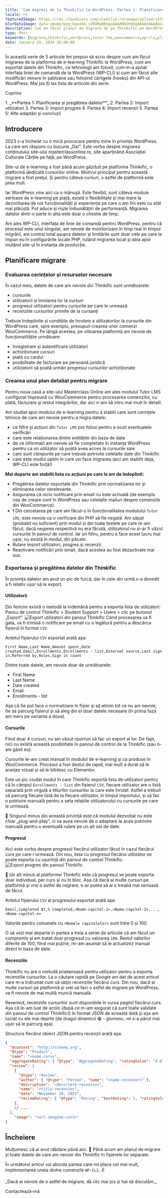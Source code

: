 ```yaml
---
title: 'Cum migrezi de la Thinkific la WordPress. Partea 1: Planificarea și pregătirea datelor'
locale: ro
featuredImage: https://res.cloudinary.com/vladilie-ro/image/upload/v1706196659/blog/1.%20migrate-thinkific-to-wordpress/v5ypjuldovovlpqw1cc3.webp
blurDataImage: data:image/png;base64,iVBORw0KGgoAAAANSUhEUgAAAAoAAAAGCAIAAAB1kpiRAAAACXBIWXMAAAPoAAAD6AG1e1JrAAAAxUlEQVR4nAG6AEX/ANLS0t/f3+vr6+3t6+/y8fHy7/X39+/y8ens693f3gCZr8qmutOqwtuyxNrK1+b7+/j8//75/Pv19/fo6u0AOG2gKGGRNGiYPHCgUoO2gLPNnNXgmtLels/ZkMrVAKO51qnA3J2zy52yzH+0yxSesQB4iABOWwBicgCKoQDHx8VaTTwkEgAnEwBRQSxNTjkEGREADQA/Vkxmk5oAHg8ARzATLxsAHQAAHgIAMyAGOiQNUTsgaU8yPSsXAbliTzFAqmUAAAAASUVORK5CYII=
description: Cum am făcut planul de migrare de pe Thinkific pe WordPress a unui site de e-learning și cum am exportat datele din Thinkific.
type: Post
keywords: [migrare,thinkific,wordpress,tutor lms,woocommerce,wp-cli,plan,mutare,e-learning,masterclass,cărțile pe față]
date: January 28, 2024 20:00:00
---
```

În această serie de 5 articole îmi propun să scriu despre cum am făcut migrarea de la platforma de e-learning <Link href="https://thinkific.com">Thinkific</Link> la WordPress, cum am exportat datele din Thinkific, ce tehnologii am folosit, cum m-a ajutat interfața liniei de comandă de la WordPress (WP-CLI) și cum am făcut alte modificări minore în șabloane sau folosind cârligele (hooks) din API-ul WordPress.
Mai jos îți las lista de articole din serie:
<div className='rounded-md border p-2 bg-gray-50 dark:bg-slate-900'>
    <p>Cuprins</p>
    1. _**Partea 1: Planificarea și pregătirea datelor**_
    2. <Link href="/blog/migrare-thinkific-wordpress-partea-2-import-utilizatori">Partea 2: Import utilizatori</Link>
    3. <Link href="/blog/migrare-thinkific-wordpress-partea-3-import-progres">Partea 3: Import progres</Link>
    4. <Link href="/blog/migrare-thinkific-wordpress-partea-4-import-recenzii">Partea 4: Import recenzii</Link>
    5. <Link href="/blog/migrare-thinkific-wordpress-partea-5-adaptari-concluzii">Partea 5: Alte adaptări și concluzii</Link>
</div>

## Introducere
2023 s-a încheiat cu o mică provocare pentru mine în privința WordPress.
La care am răspuns cu bucurie „Da!”.
Este vorba despre migrarea conținutului site-ului <Link href="https://masterclassonline.ro">masterclassonline.ro</Link>, site aparținând Asociației Culturale <Link href="https://cartilepefata.ro">Cărțile pe față</Link>, pe WordPress.

Site-ul de e-learning a fost până acum găzduit pe platforma Thinkific, o platformă dedicată cursurilor online.
Motivul principal pentru această migrare a fost prețul.
Și pentru câteva cursuri, o astfel de platformă este prea mult.

Iar WordPress vine aici ca o mănușă.
Este flexibil, sunt câteva module serioase de e-learning pe piață, există o flexibilitate și mai mare la dezvoltarea de noi funcționalități și experiența pe care o am îmi este cu atât mai plăcută.
Pot aduce și niște îmbunătățiri de performanță.
Migrarea datelor dintr-o parte în alta este doar o chestie de timp.

Am ales WP-CLI, interfața de linie de comandă pentru WordPress, pentru că procesul este unul singular, am nevoie de monitorizare în timp real în timpul migrării, am control total asupra datelor și limitările sunt doar cele pe care le impun eu în configurările locale PHP, rulând migrarea local și abia apoi mutând site-ul în instanța de producție.

## Planificare migrare

### Evaluarea cerințelor și resurselor necesare
În cazul meu, datele de care am nevoie din Thinkific sunt următoarele:
- cursurile
- utilizatorii și înrolarea lor la cursuri
- progresul utilizatori pentru cursurile pe care le urmează
- recenziile cursurilor primite de la cursanți

Trebuie îndeplinite și condițiile de înrolare a utilizatorilor la cursurile din WordPress care, spre exemplu, presupun crearea unor comenzi WooCommerce.
Pe lângă acestea, pe viitoarea platformă am nevoie de funcționalitățile următoare:
- înregistrare și autentificare utilizatori
- achiziționare cursuri
- plată cu cardul
- posibilitate de facturare pe persoană juridică
- utilizatorii să poată urmări progresul cursurilor achiziționate

### Crearea unui plan detaliat pentru migrare
Pentru noua casă a site-ului Masterclass Online am ales modulul <Link href="https://wordpress.org/plugins/tutor/">Tutor LMS</Link> configurat împreună cu <Link href="https://wordpress.org/plugins/woocommerce/">WooCommerce</Link> pentru procesarea comenzilor, cu plată, facturare și restul integrărilor, dar aici n-am să intru mai mult în detalii.

Am studiat apoi modulul de e-learning pentru a stabili care sunt cerințele tehnice de care am nevoie pentru a migra datele:
- ce filtre și acțiuni din `Tutor LMS` pot folosi pentru a ocoli eventualele verificări
- care este relaționarea dintre entitățile din baza de date
- de ce informații am nevoie să fie completate în instanța WordPress pentru ca un utilizator să poată avea acces la cursurile sale
- care sunt câmpurile pe care trebuie potrivite celelalte date din Thinkific
- care este modul optim în care voi face migrarea (aici am stabilit deja, WP-CLI este forță!)

**Mai departe am stabilit lista cu acțiuni pe care le am de îndeplinit:**
- Pregătirea datelor exportate din Thinkific prin normalizarea lor și eliminarea celor nerelevante.
- Asigurarea că nicio notificare prin email nu este activată (de exemplu cea de creare cont în WordPress sau celelalte mailuri despre comenzile din WooCommerce).
- ❗️ Din cercetarea pe care am făcut-o în funcționalitatea modulului `Tutor LMS`, este nevoie ca o verificare din PHP să fie negată. Am săpat (probabil nu suficient) prin modul și din toate testele pe care le-am făcut, dacă negarea respectivă nu era făcută, utilizatorul nu și-ar fi văzut cursurile în panoul de control. Iar un filtru, pentru a face acest lucru mai ușor, nu există în modul, din păcate.
- Rulare import utilizatori, progres și recenzii.
- Reactivare notificări prin email, dacă acestea au fost dezactivate mai sus.

### Exportarea și pregătirea datelor din Thinkific
În privința datelor am avut un pic de furcă, dar în cele din urmă s-a dovedit a fi relativ ușor să le export.

#### Utilizatorii
Din fericire există o metodă la îndemână pentru a exporta lista de utilizatori:
Panou de control Thinkific > Student Support > Users > clic pe butonul „Export”.
<img src="https://res.cloudinary.com/vladilie-ro/image/upload/v1706375897/blog/1.%20migrate-thinkific-to-wordpress/thinkific-export-users_iqqirf.webp" alt="Export utilizatori din panoul Thinkific" className="rounded-md shadow-lg" />
Când procesarea va fi gata, va fi trimisă o notificare pe email cu o legătură pentru a descărca fișierul în format `CSV`.

Antetul fișierului `CSV` exportat arată așa:
```csv
First Name,Last Name,Amount spent,Date created,Email,Enrollments,Enrollments - list,External source,Last sign in,Referred by,Roles,Sign in count
```
Dintre toate datele, am nevoie doar de următoarele:
- First Name
- Last Name
- Date created
- Email
- Enrollments - list

Așa că fie pot face o normalizare în fișier și să elimin tot ce nu am nevoie, fie să parcurg fișierul și să aleg din el doar datele necesare (în prima fază am mers pe varianta a doua).

#### Cursurile
Fiind doar 4 cursuri, nu am văzut oportun să fac un export al lor.
De fapt, nici nu există această posibilitate în panoul de control de la Thinkific (sau n-am găsit eu).

Cursurile le-am creat manual în modulul de e-learning și ca produse în WooCommerce.
Procesul a fost destul de rapid, mai mult a durat să le aranjez vizual și să le bibilesc cu Elementor.

Este un pic ciudat modul în care Thinkific exportă lista de utilizatori pentru că în câmpul `Enrollments - list` din fișierul `CSV`, fiecare utilizator are o listă separată prin virgulă a titlurilor cursurilor la care este înrolat.
Astfel a trebuit să parcurg fiecare listă de la fiecare utilizator, în timpul importului, și să fac o potrivire manuală pentru a seta relațiile utilizatorului cu cursurile pe care le urmează.

📛 Singurul minus din această privință este că modulul dezvoltat nu este chiar „plug-and-play”, ci va avea nevoie de o adaptare la acea potrivire manuală pentru o eventuală rulare pe un alt set de date.

#### Progresul
Aici este vorba despre progresul fiecărui utilizator făcut în cazul fiecărui curs pe care-l urmează.
Din nou, lista cu progresul fiecărui utilizator se poate exporta cu ușurință din panoul de control Thinkific.
<img src="https://res.cloudinary.com/vladilie-ro/image/upload/v1706377907/blog/1.%20migrate-thinkific-to-wordpress/thinkific-export-user-course-progress_ez6b8x.webp" alt="Export progres din panoul Thinkific" className="rounded-md shadow-lg" />

📛 Un alt minus al platformei Thinkific este că progresul se poate exporta doar individual, per curs și nu în bloc.
Așa că dacă ai multe cursuri pe platformă și vrei o astfel de migrare, s-ar putea să ai o treabă mai serioasă de făcut.

Antetul fișierului `CSV` al progresului exportat arată așa:
```csv
Email,Completed At,% Completed,<Nume-capitol-1>,<Nume-capitol-2>,...,<Nume-capitol-n>
```
Valorile pentru coloanele cu `<Numele capitolelor>` sunt între 0 și 100.

O să vezi mai departe în <Link href="/blog/migrare-thinkific-wordpress-partea-3-import-progres">partea a treia</Link> a seriei de articole că am făcut un compromis și am tratat doar progresul cu valoarea `100`.
Restul valorilor diferite de 100, fiind mai puține, mi-am asumat să le actualizez manual direct în baza de date.

#### Recenziile
Thinkific nu are o metodă prietenoasă pentru utilizator pentru a exporta recenziile cursurilor.
La o căutare rapidă pe Google am dat de <Link href="https://martechlms.com/blog/how-to-export-student-reviews-from-thinkific/" title="How to export student reviews from Thinkific">acest articol</Link> care m-a îndrumat cum să obțin recenziile fiecărui curs.
Din nou, dacă ai multe cursuri pe platformă și vrei să faci o astfel de migrare pe WordPress, va fi nevoie de mai multă muncă manuală.

Revenind, recenziile cursurilor sunt disponibile în sursa paginii fiecărui curs.
Așa că le-am luat de acolo (după ce m-am asigurat că sunt toate validate din panoul de control Thinkific!) în format JSON de această dată și așa am lucrat cu ele mai deprte (de dragul dinamicii 😁 - glumesc, mi s-a părut mai ușor să le parcurg așa).

Structura fiecărui obiect JSON pentru recenzii arată așa:
```json showLineNumbers title="recenzii-curs-1.json"
{
  "@context": "http://schema.org",
  "@type": "Product",
  "name": "<nume-curs>",
  "aggregateRating": { "@type": "AggregateRating", "ratingValue": "4.6", "reviewCount": 5 },
  "review": [
    {
      "@type": "Review",
      "author": { "@type": "Person", "name": "<nume-recenzor>" },
      "description": "<descriere-recenzie>",
      "name": "<titlu-recenzie>",
      "date": "November 26, 2021",
      "reviewRating": { "@type": "Rating", "bestRating": 5, "ratingValue": 5, "worstRating": 0 }
    },
    // ...
  ],
    "image": "<url-imagine-curs>"
}
```

## Încheiere
Mulțumesc că ai avut răbdare până aici. 🍻
Până acum am planul de migrare și toate datele de care am nevoie din Thinkific în fișierele lor separate.

În <Link href="/blog/migrare-thinkific-wordpress-partea-2-import-utilizatori">următorul articol</Link> voi aborda partea care-mi place cel mai mult, implementarea uneia dintre comenzile `WP-CLI`. ✌️

<div className='mb-4 flex flex-col items-center rounded-md border border-blue-600 p-2'>
    <p className="text-center mt-0">_Dacă ai nevoie de o astfel de migrare, dă clic mai jos și hai să discutăm._</p>
    <Link href='/contact' className="animate-text-bg rounded-md bg-gradient-to-r from-blue-600 via-gray-600 to-green-500 bg-[length:400%] px-2 py-1 text-white hover:text-white">Contactează-mă</Link>
</div>
